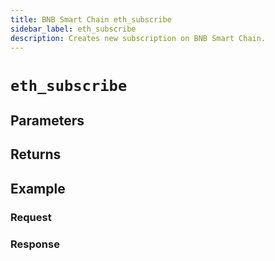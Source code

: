 ```yaml
---
title: BNB Smart Chain eth_subscribe
sidebar_label: eth_subscribe
description: Creates new subscription on BNB Smart Chain.
---
```




# `eth_subscribe`

<Description />

## Parameters


<Params />

## Returns


<Returns />

## Example


<Example />

### Request


<Request />

### Response


<Response />
